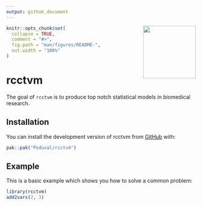 ```yaml
---
output: github_document
---
```


<img src="man/figures/hexsticker.png" align="right" height="140" />

```r
knitr::opts_chunk$set(
  collapse = TRUE,
  comment = "#>",
  fig.path = "man/figures/README-",
  out.width = "100%"
)
```

# rcctvm

<!-- badges: start -->
<!-- badges: end -->

The goal of `rcctvm` is to produce top notch statistical models in biomedical research.

## Installation

You can install the development version of rcctvm from [GitHub](https://github.com/) with:

``` r
pak::pak("Poduval/rcctvm")
```

## Example

This is a basic example which shows you how to solve a common problem:

```r
library(rcctvm)
add2vars(2, 3)
```
